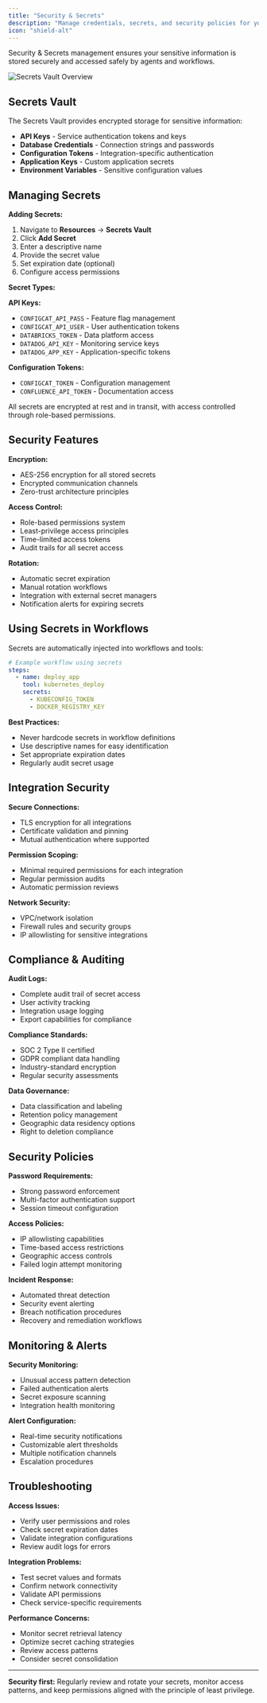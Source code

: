 ```yaml
---
title: "Security & Secrets"
description: "Manage credentials, secrets, and security policies for your workflows"
icon: "shield-alt"
---
```


Security & Secrets management ensures your sensitive information is stored securely and accessed safely by agents and workflows.

![Secrets Vault Overview](/assets/screenshots/composer/security/secrets-vault-overview.png)

## Secrets Vault

The Secrets Vault provides encrypted storage for sensitive information:

- **API Keys** - Service authentication tokens and keys
- **Database Credentials** - Connection strings and passwords  
- **Configuration Tokens** - Integration-specific authentication
- **Application Keys** - Custom application secrets
- **Environment Variables** - Sensitive configuration values

## Managing Secrets

**Adding Secrets:**
1. Navigate to **Resources** → **Secrets Vault**
2. Click **Add Secret**
3. Enter a descriptive name
4. Provide the secret value
5. Set expiration date (optional)
6. Configure access permissions

**Secret Types:**

**API Keys:**
- `CONFIGCAT_API_PASS` - Feature flag management
- `CONFIGCAT_API_USER` - User authentication tokens
- `DATABRICKS_TOKEN` - Data platform access
- `DATADOG_API_KEY` - Monitoring service keys
- `DATADOG_APP_KEY` - Application-specific tokens

**Configuration Tokens:**
- `CONFIGCAT_TOKEN` - Configuration management
- `CONFLUENCE_API_TOKEN` - Documentation access

All secrets are encrypted at rest and in transit, with access controlled through role-based permissions.

## Security Features

**Encryption:**
- AES-256 encryption for all stored secrets
- Encrypted communication channels
- Zero-trust architecture principles

**Access Control:**
- Role-based permissions system
- Least-privilege access principles
- Time-limited access tokens
- Audit trails for all secret access

**Rotation:**
- Automatic secret expiration
- Manual rotation workflows
- Integration with external secret managers
- Notification alerts for expiring secrets

## Using Secrets in Workflows

Secrets are automatically injected into workflows and tools:

```yaml
# Example workflow using secrets
steps:
  - name: deploy_app
    tool: kubernetes_deploy
    secrets:
      - KUBECONFIG_TOKEN
      - DOCKER_REGISTRY_KEY
```

**Best Practices:**
- Never hardcode secrets in workflow definitions
- Use descriptive names for easy identification
- Set appropriate expiration dates
- Regularly audit secret usage

## Integration Security

**Secure Connections:**
- TLS encryption for all integrations
- Certificate validation and pinning
- Mutual authentication where supported

**Permission Scoping:**
- Minimal required permissions for each integration
- Regular permission audits
- Automatic permission reviews

**Network Security:**
- VPC/network isolation
- Firewall rules and security groups
- IP allowlisting for sensitive integrations

## Compliance & Auditing

**Audit Logs:**
- Complete audit trail of secret access
- User activity tracking
- Integration usage logging
- Export capabilities for compliance

**Compliance Standards:**
- SOC 2 Type II certified
- GDPR compliant data handling
- Industry-standard encryption
- Regular security assessments

**Data Governance:**
- Data classification and labeling
- Retention policy management
- Geographic data residency options
- Right to deletion compliance

## Security Policies

**Password Requirements:**
- Strong password enforcement
- Multi-factor authentication support
- Session timeout configuration

**Access Policies:**
- IP allowlisting capabilities
- Time-based access restrictions
- Geographic access controls
- Failed login attempt monitoring

**Incident Response:**
- Automated threat detection
- Security event alerting
- Breach notification procedures
- Recovery and remediation workflows

## Monitoring & Alerts

**Security Monitoring:**
- Unusual access pattern detection
- Failed authentication alerts
- Secret exposure scanning
- Integration health monitoring

**Alert Configuration:**
- Real-time security notifications
- Customizable alert thresholds
- Multiple notification channels
- Escalation procedures

## Troubleshooting

**Access Issues:**
- Verify user permissions and roles
- Check secret expiration dates
- Validate integration configurations
- Review audit logs for errors

**Integration Problems:**
- Test secret values and formats
- Confirm network connectivity
- Validate API permissions
- Check service-specific requirements

**Performance Concerns:**
- Monitor secret retrieval latency
- Optimize secret caching strategies
- Review access patterns
- Consider secret consolidation

---

**Security first:** Regularly review and rotate your secrets, monitor access patterns, and keep permissions aligned with the principle of least privilege.